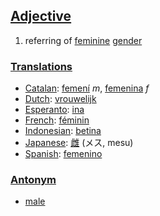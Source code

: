 ==[[Adjective]]==

#referring of [[feminine]] [[gender]]

===[[Translation]]s===
*[[Catalan]]: [[femení]] ''m'', [[femenina]] ''f''
*[[Dutch]]: [[vrouwelijk]]
*[[Esperanto]]: [[ina]]
*[[French]]: [[féminin]]
*[[Indonesian]]: [[betina]]
*[[Japanese]]: [[雌]] (メス, mesu)
*[[Spanish]]: [[femenino]]

===[[Antonym]]===
*[[male]]